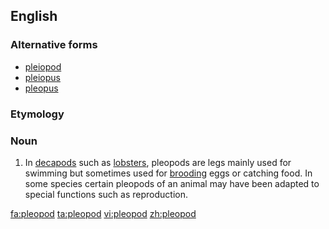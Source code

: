 ==English==

===Alternative forms===
* [[pleiopod]]
* [[pleiopus]]
* [[pleopus]]

===Etymology===
{{confix|ple|-o-|pod|t1=swimming|t3=foot|lang=en}}

===Noun===
{{en-noun|pl2=(''rare'') '''[[pleopoda]]'''}}

# {{zoology}} In [[decapod]]s such as [[lobster]]s, pleopods are legs mainly used for swimming but sometimes used for [[brooding]] eggs or catching food.  In some species certain pleopods of an animal may have been adapted to special functions such as reproduction.

[[fa:pleopod]]
[[ta:pleopod]]
[[vi:pleopod]]
[[zh:pleopod]]